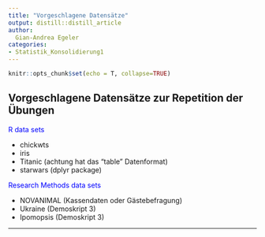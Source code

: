 ```yaml
---
title: "Vorgeschlagene Datensätze"
output: distill::distill_article
author:
  Gian-Andrea Egeler
categories:
- Statistik_Konsolidierung1
---
```


```r
knitr::opts_chunk$set(echo = T, collapse=TRUE)
```

## Vorgeschlagene Datensätze zur Repetition der Übungen

<span style="color:blue">R data sets</span> 

* chickwts
* iris
* Titanic (achtung hat das "table" Datenformat)
* starwars (dplyr package)

<span style="color:blue">Research Methods data sets</span>  

* NOVANIMAL (Kassendaten oder Gästebefragung)
* Ukraine (Demoskript 3)
* Ipomopsis (Demoskript 3)

*******

